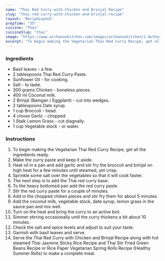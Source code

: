 ---
name: "Thai Red Curry with Chicken and Brinjal Recipe"
slug: "thai-red-curry-with-chicken-and-brinjal-recipe"
layout: 'RecipeLayout'
prepTime: "35"
cuisine: "Thai"
cuisineSlug: "thai"
image: "https://www.archanaskitchen.com/images/archanaskitchen/1-Author/sibyl_sunitha/Thai_Red_Curry_with_Chicken_and_Brinjal_Recipe.jpg"
excerpt: "To begin making the Vegetarian Thai Red Curry Recipe, get all the ingredients ready"
---

### Ingredients

- Basil leaves - a few.
- 2 tablespoons Thai Red Curry Paste.
- Sunflower Oil - for cooking.
- Salt - to taste.
- 300 grams Chicken - boneless pieces.
- 400 ml Coconut milk.
- 2 Brinjal (Baingan / Eggplant) - cut into wedges.
- 2 tablespoons Date syrup.
- 1 cup Broccoli - head.
- 4 cloves Garlic - chopped.
- 1 Stalk Lemon Grass - cut diagnally.
- 1 cup Vegetable stock - or water.

### Instructions

1. To begin making the Vegetarian Thai Red Curry Recipe, get all the ingredients ready.
1. Make the curry paste and keep it aside.
1. Heat oil in a pan and add garlic and stir fry the broccoli and brinjal on high heat for a few minutes until steamed, yet crisp.
1. Sprinkle some salt over the vegetables so that it will cook faster.
1. The next step is to add the Thai red curry base.
1. To the heavy bottomed pan add the red curry paste.
1. Stir the red curry paste for a couple of minutes.
1. Add in the chopped chiken pieces and stir fry them for about 5 minutes.
1. Add the coconut milk, vegetable stock, date syrup, lemon grass in the sauce pan and mix well.
1. Turn on the heat and bring the curry to an active boil.
1. Simmer stirring occasionally until the curry thickens a bit about 10 minutes.
1. Check the salt and spice levels and adjust to suit your taste.
1. Garnish with basil leaves and serve.
1. Serve the Thai Red Curry with Chicken and Brinjal Recipe along with hot steamed Thai Jasmine Sticky Rice Recipe and Thai Stir Fried Green Beans Recipe or Rice Paper Vegetarian Spring Rolls Recipe (Healthy Summer Rolls) to make a complete meal.
